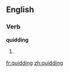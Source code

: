 ==English==

===Verb===
'''quidding'''

# {{present participle of|quid}}

[[fr:quidding]]
[[zh:quidding]]